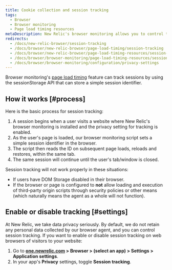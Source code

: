 ```yaml
---
title: Cookie collection and session tracking
tags:
  - Browser
  - Browser monitoring
  - Page load timing resources
metaDescription: New Relic's browser monitoring allows you to control tracking of user session IDs on your website.
redirects:
  - /docs/new-relic-browser/session-tracking
  - /docs/browser/new-relic-browser/page-load-timing/session-tracking
  - /docs/browser/new-relic-browser/page-load-timing-resources/session-tracking
  - /docs/browser/browser-monitoring/page-load-timing-resources/session-tracking
  - /docs/browser/browser-monitoring/configuration/privacy-settings
---
```


Browser monitoring's [page load timing](/docs/browser/new-relic-browser/page-load-timing-resources/page-load-timing-process) feature can track sessions by using the sessionStorage API that can store a simple session identifier.

## How it works [#process]

Here is the basic process for session tracking:

1. A session begins when a user visits a website where New Relic's browser monitoring is installed and the privacy setting for tracking is enabled.
2. As the user's page is loaded, our browser monitoring script sets a simple session identifier in the browser.
3. The script then reads the ID on subsequent page loads, reloads and restores, within the same tab.
4. The same session will continue until the user's tab/window is closed.

Session tracking will not work properly in these situations:

* If users have DOM Storage disabled in their browser.
* If the browser or page is configured to **not** allow loading and execution of third-party origin scripts through security policies or other means (which naturally means the agent as a whole will not function).

## Enable or disable tracking [#settings]

At New Relic, we take data privacy seriously. By default, we do not retain any personal data collected by our browser agent, and you can control session tracking.  If you want to enable or disable session tracking on web browsers of visitors to your website:

1. Go to **[one.newrelic.com](https://one.newrelic.com/all-capabilities) > Browser > (select an app) > Settings > Application settings**.
2. In your app's **Privacy** settings, toggle **Session tracking**.
